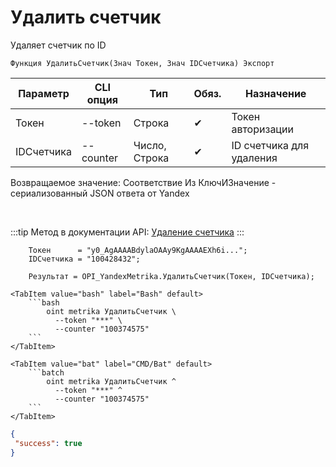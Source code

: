 ﻿---
sidebar_position: 4
---


# Удалить счетчик
 Удаляет счетчик по ID



`Функция УдалитьСчетчик(Знач Токен, Знач IDСчетчика) Экспорт`

  | Параметр | CLI опция | Тип | Обяз. | Назначение |
  |-|-|-|-|-|
  | Токен | --token | Строка | &#x2714; | Токен авторизации |
  | IDСчетчика | --counter | Число, Строка | &#x2714; | ID счетчика для удаления |

  
  Возвращаемое значение:   Соответствие Из КлючИЗначение - сериализованный JSON ответа от Yandex

<br/>

:::tip
Метод в документации API: [Удаление счетчика](https://yandex.ru/dev/metrika/ru/management/openapi/counter/deleteCounter)
:::
<br/>



```bsl title="Пример использования для 1С:Предприятие/OneScript"
    Токен      = "y0_AgAAAABdylaOAAy9KgAAAAEXh6i...";
    IDСчетчика = "100428432";

    Результат = OPI_YandexMetrika.УдалитьСчетчик(Токен, IDСчетчика);
```
    

 <Tabs>
  
    <TabItem value="bash" label="Bash" default>
        ```bash
            oint metrika УдалитьСчетчик \
              --token "***" \
              --counter "100374575"
        ```
    </TabItem>
  
    <TabItem value="bat" label="CMD/Bat" default>
        ```batch
            oint metrika УдалитьСчетчик ^
              --token "***" ^
              --counter "100374575"
        ```
    </TabItem>
</Tabs>


```json title="Результат"
{
 "success": true
}
```

